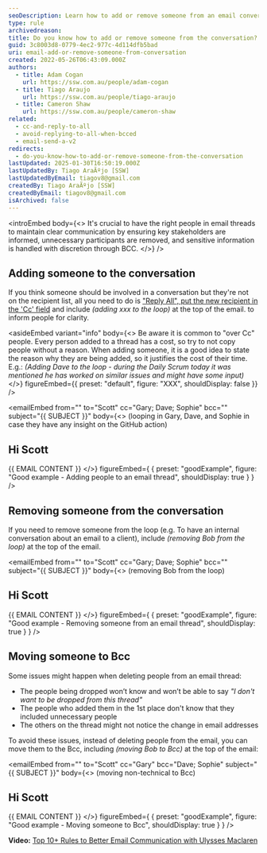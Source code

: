 ```yaml
---
seoDescription: Learn how to add or remove someone from an email conversation, including tips on when and how to do it effectively.
type: rule
archivedreason:
title: Do you know how to add or remove someone from the conversation?
guid: 3c8003d8-0779-4ec2-977c-4d114dfb5bad
uri: email-add-or-remove-someone-from-conversation
created: 2022-05-26T06:43:09.000Z
authors:
  - title: Adam Cogan
    url: https://ssw.com.au/people/adam-cogan
  - title: Tiago Araujo
    url: https://ssw.com.au/people/tiago-araujo
  - title: Cameron Shaw
    url: https://ssw.com.au/people/cameron-shaw
related:
  - cc-and-reply-to-all
  - avoid-replying-to-all-when-bcced
  - email-send-a-v2
redirects:
  - do-you-know-how-to-add-or-remove-someone-from-the-conversation
lastUpdated: 2025-01-30T16:50:19.000Z
lastUpdatedBy: Tiago AraÃºjo [SSW]
lastUpdatedByEmail: tiagov8@gmail.com
createdBy: Tiago AraÃºjo [SSW]
createdByEmail: tiagov8@gmail.com
isArchived: false
---
```


<introEmbed
  body={<>
It's crucial to have the right people in email threads to maintain clear communication by ensuring key stakeholders are informed, unnecessary participants are removed, and sensitive information is handled with discretion through BCC.
  </>}
/>
## Adding someone to the conversation

If you think someone should be involved in a conversation but they're not on the recipient list, all you need to do is ["Reply All", put the new recipient in the 'Cc' field](/cc-and-reply-to-all) and include _(adding xxx to the loop)_ at the top of the email. to inform people for clarity.

<asideEmbed
  variant="info"
  body={<>
    Be aware it is common to "over Cc" people. Every person added to a thread has a cost, so try to not copy people without a reason. When adding someone, it is a good idea to state the reason why they are being added, so it justifies the cost of their time. E.g.: _(Adding Dave to the loop - during the Daily Scrum today it was mentioned he has worked on similar issues and might have some input)_
  </>}
  figureEmbed={{
    preset: "default",
    figure: "XXX",
    shouldDisplay: false
  }}
/>

<emailEmbed
  from=""
  to="Scott"
  cc="Gary; Dave; Sophie"
  bcc=""
  subject="&#123;&#123; SUBJECT &#125;&#125;"
  body={<>
    (looping in Gary, Dave, and Sophie in case they have any insight on the GitHub action)

## Hi Scott

&#123;&#123; EMAIL CONTENT &#125;&#125;
  </>}
  figureEmbed={ {
    preset: "goodExample",
    figure: "Good example - Adding people to an email thread",
    shouldDisplay: true
  } }
/>

## Removing someone from the conversation

If you need to remove someone from the loop (e.g. To have an internal conversation about an email to a client), include _(removing Bob from the loop)_ at the top of the email.

<emailEmbed
  from=""
  to="Scott"
  cc="Gary; Dave; Sophie"
  bcc=""
  subject="&#123;&#123; SUBJECT &#125;&#125;"
  body={<>
    (removing Bob from the loop)

## Hi Scott

&#123;&#123; EMAIL CONTENT &#125;&#125;
  </>}
  figureEmbed={ {
    preset: "goodExample",
    figure: "Good example - Removing someone from an email thread",
    shouldDisplay: true
  } }
/>

## Moving someone to Bcc

Some issues might happen when deleting people from an email thread:

* The people being dropped won’t know and won’t be able to say _"I don't want to be dropped from this thread"_
* The people who added them in the 1st place don't know that they included unnecessary people
* The others on the thread might not notice the change in email addresses

To avoid these issues, instead of deleting people from the email, you can move them to the Bcc, including _(moving Bob to Bcc)_ at the top of the email:

<emailEmbed
  from=""
  to="Scott"
  cc="Gary"
  bcc="Dave; Sophie"
  subject="&#123;&#123; SUBJECT &#125;&#125;"
  body={<>
    (moving non-technical to Bcc)

## Hi Scott

&#123;&#123; EMAIL CONTENT &#125;&#125;
  </>}
  figureEmbed={ {
    preset: "goodExample",
    figure: "Good example - Moving someone to Bcc",
    shouldDisplay: true
  } }
/>

**Video:** [Top 10+ Rules to Better Email Communication with Ulysses Maclaren](https://www.youtube.com/watch?v=LAqRokqq4jI)
